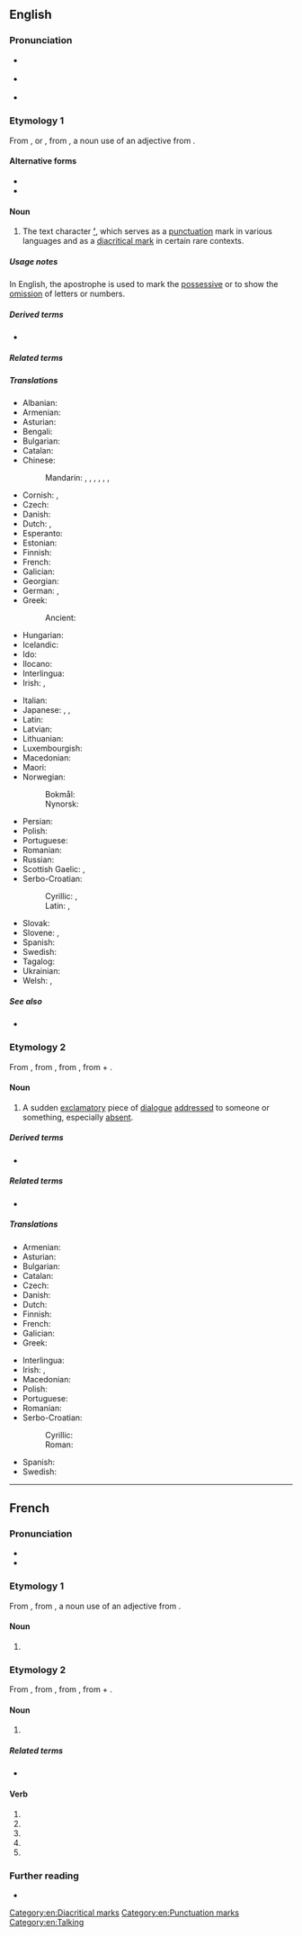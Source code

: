 {{also|Apostrophe|apostrophé}}
==English==
{{was wotd|2007|February|13}}

===Pronunciation===
* {{a|RP}} {{IPA|/əˈpɒs.tɹə.fi/|lang=en}}
* {{a|US}} {{IPA|/əˈpɑːs.tɹə.fi/|lang=en}}
* {{audio|en-us-apostrophe.ogg|Audio (US)|lang=en}}

===Etymology 1===
From {{etyl|fr|en}} {{m|fr|apostrophe}}, or {{etyl|la|en}} {{m|la|apostrophus}}, from {{etyl|grc|en}} {{m|grc|ἀπόστροφος||accent of elision}}, a noun use of an adjective from {{m|grc|ἀποστρέφω||I turn away}}.

====Alternative forms====
* {{l|en|apostrophë}}
* {{l|en|apostrophy}}

====Noun====
{{en-noun}}

# {{lb|en|orthography}} The text character '''[[’]]''', which serves as a [[punctuation]] mark in various languages and as a [[diacritical mark]] in certain rare contexts.

=====Usage notes=====
In English, the apostrophe is used to mark the [[possessive]] or to show the [[omission]] of letters or numbers.

=====Derived terms=====
* {{l|en|greengrocer's apostrophe}}

=====Related terms=====
{{punctuation}}

=====Translations=====
{{trans-top|the character ’}}
* Albanian: {{t+|sq|apostrof|m}}
* Armenian: {{t+|hy|ապաթարց}}
* Asturian: {{t|ast|apóstrofu|m}}
* Bengali: {{t|bn|ঊর্ধকমা|sc=Beng}}
* Bulgarian: {{t+|bg|апостроф|m}}
* Catalan: {{t|ca|apòstrof|m}}
* Chinese:
*: Mandarin: {{t+|cmn|省略符號|sc=Hani}}, {{t+|cmn|省略符号|tr=shěnglüè fúhào|sc=Hani}}, {{t|cmn|隔音符號|sc=Hani}}, {{t|cmn|隔音符号|tr=géyīn fúhào|sc=Hani}}, {{t|cmn|省字符|tr=shěngzìfú|sc=Hani}}, {{t|cmn|單引號|sc=Hani}}, {{t|cmn|单引号|tr=dānyǐnhào|sc=Hani}}
* Cornish: {{t|kw|kollverk|m}}, {{t|kw|kollverkys|m-p}}
* Czech: {{t+|cs|apostrof|m}}
* Danish: {{t|da|apostrof|c}}
* Dutch: {{t|nl|weglatingsteken|n}}, {{t+|nl|apostrof|f}}
* Esperanto: {{t+|eo|apostrofo}}
* Estonian: {{t+|et|ülakoma}}
* Finnish: {{t+|fi|heittomerkki}}
* French: {{t+|fr|apostrophe|f}}
* Galician: {{t|gl|apóstrofo|m}}
* Georgian: {{t|ka|აპოსტროფი}}
* German: {{t+|de|Apostroph|m}}, {{t|de|Hochkomma|n}}
* Greek: {{t+|el|απόστροφος|f}}
*: Ancient: {{t|grc|ἀπόστροφος|f}}
* Hungarian: {{t+|hu|aposztróf}}
* Icelandic: {{t|is|úrfellingarmerki|n}}
* Ido: {{t+|io|apostrofo}}
* Ilocano: {{t|ilo|tuldek}}
* Interlingua: {{t|ia|apostropho}}
* Irish: {{t|ga|uaschamóg|f}}, {{t|ga|apastróf|f}}
{{trans-mid}}
* Italian: {{t+|it|apostrofo|m}}
* Japanese: {{t+|ja|アポストロフィー|tr=aposutorofī}}, {{t+|ja|アポストロフ|tr=aposutorofu}}, {{t|ja|省略符号|tr=しょうりゃくふごう, shōryaku fugō}}
* Latin: {{t|la|apostrophus|f}}
* Latvian: {{t|lv|apostrofs|m}}
* Lithuanian: {{t|lt|apostrofa|m}}
* Luxembourgish: {{t|lb|Apostroph|m}}
* Macedonian: {{t|mk|апостроф|m|tr=apostrof}}
* Maori: {{t|mi|pakini}}
* Norwegian:
*: Bokmål: {{t|no|apostrof|m}}
*: Nynorsk: {{t|nn|apostrof|m}}
* Persian: {{t+|fa|آپوستروف|tr=âpostrof|sc=fa-Arab}}
* Polish: {{t+|pl|apostrof|m}}
* Portuguese: {{t+|pt|apóstrofo|m}}
* Romanian: {{t+|ro|apostrof|n}}
* Russian: {{t+|ru|апо́стро́ф|m}}
* Scottish Gaelic: {{t|gd|ascair|m}}, {{t|gd|asgair|m}}
* Serbo-Croatian:
*: Cyrillic: {{t|sh|апостроф|m}}, {{t|sh|изоставник|m}}
*: Latin: {{t+|sh|apostrof|m}}, {{t+|sh|izostavnik|m}}
* Slovak: {{t|sk|apostrof|m}}
* Slovene: {{t+|sl|opuščaj|m}}, {{t+|sl|apostrof|m}}
* Spanish: {{t+|es|apóstrofo|m}}
* Swedish: {{t+|sv|apostrof}}
* Tagalog: {{t|tl|kudlit}}
* Ukrainian: {{t+|uk|апостроф|m|tr=apostrof}}
* Welsh: {{t|cy|collnod|m}}, {{t|cy|sillgoll|f}}
{{trans-bottom}}

=====See also=====
* {{projectlink|wikipedia}}

===Etymology 2===
From {{etyl|la|en}} {{m|la|apostrophe}}, from {{etyl|grc|en}} {{m|grc|ἀποστροφή}}, from {{m|grc|ἀποστρέφω||I turn away}}, from {{m|grc|ἀπό}} + {{m|grc|στρέφω||I turn}}.

====Noun====
{{en-noun|~}}

# {{lb|en|rhetoric}} A sudden [[exclamatory]] piece of [[dialogue]] [[addressed]] to someone or something, especially [[absent]].

=====Derived terms=====
* {{l|en|apostrophically}}

=====Related terms=====
* {{l|en|catastrophe}}

=====Translations=====
{{trans-top|sudden piece of dialogue}}
* Armenian: {{t+|hy|ապաթարց}}
* Asturian: {{t|ast|apóstrofe|f}}
* Bulgarian: {{t+|bg|апостроф}}
* Catalan: {{t|ca|apòstrofe|m}}
* Czech: {{t|cs|apostrofa}}
* Danish: {{t|da|apostrofe|c}}
* Dutch: {{t+|nl|apostrof|f}}
* Finnish: {{t+|fi|apostrofi}}
* French: {{t+|fr|apostrophe|f}}
* Galician: {{t|gl|apóstrofe|f}}
* Greek: {{t+|el|αποστροφή|f}}
{{trans-mid}}
* Interlingua: {{t|ia|apostrophe}}
* Irish: {{t|ga|aitheasc|m}}, {{t|ga|apastróf|f}}
* Macedonian: {{t|mk|апострофа|f|tr=apostrófa}}
* Polish: {{t+|pl|apostrofa|f}}
* Portuguese: {{t+|pt|apóstrofe|f}}
* Romanian: {{t+|ro|apostrof|n}}
* Serbo-Croatian:
*: Cyrillic: {{t|sh|апострофа|f}}
*: Roman: {{t+|sh|apostrofa|f}}
* Spanish: {{t+|es|apóstrofe|m|f}}
* Swedish: {{t+|sv|apostrof}}
{{trans-bottom}}

[[Category:en:Diacritical marks]]
[[Category:en:Punctuation marks]]
[[Category:en:Talking]]

----

==French==

===Pronunciation===
* {{fr-IPA}}
* {{audio|Fr-apostrophe.ogg|Audio|lang=fr}}

===Etymology 1===
From {{etyl|la|fr}} {{m|la|apostrophus}}, from {{etyl|grc|fr}} {{m|grc|ἀπόστροφος||accent of elision}}, a noun use of an adjective from {{m|grc|ἀποστρέφω||I turn away}}.

====Noun====
{{fr-noun|f}}

# {{lb|fr|orthography}} {{l|en|apostrophe}}

===Etymology 2===
From {{etyl|la|fr}} {{m|la|apostrophe}}, from {{etyl|grc|fr}} {{m|grc|ἀποστροφή}}, from {{m|grc|ἀποστρέφω||I turn away}}, from {{m|grc|ἀπό}} + {{m|grc|στρέφω||I turn}}.

====Noun====
{{fr-noun|f}}

# {{lb|fr|rhetoric}} {{l|en|apostrophe}}

=====Related terms=====
* {{l|fr|apostropher}}

====Verb====
{{head|fr|verb form}}

# {{inflection of|apostropher||1|s|pres|indc|lang=fr}}
# {{inflection of|apostropher||3|s|pres|indc|lang=fr}}
# {{inflection of|apostropher||1|s|pres|subj|lang=fr}}
# {{inflection of|apostropher||1|s|pres|subj|lang=fr}}
# {{inflection of|apostropher||2|s|impr|lang=fr}}

===Further reading===
* {{R:TLFi}}